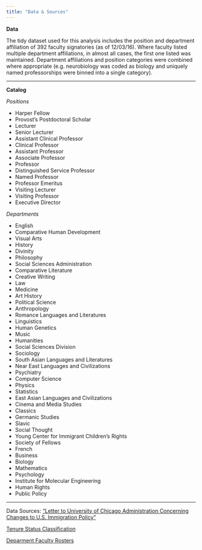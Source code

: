 ```yaml
---
title: "Data & Sources"
---
```


__Data__

The tidy dataset used for this analysis includes the position and department affiliation of 392 faculty signatories (as of 12/03/16). Where faculty listed multiple department affiliations, in almost all cases, the first one listed was maintained. Department affiliations and position categories were combined where appropriate (e.g. neurobiology was coded as biology and uniquely named professorships were binned into a single category).

***

__Catalog__ 

_Positions_

* Harper Fellow 
* Provost's Postdoctoral Scholar 
* Lecturer 
* Senior Lecturer 
* Assistant Clinical Professor 
* Clinical Professor 
* Assistant Professor 
* Associate Professor 
* Professor 
* Distinguished Service Professor 
* Named Professor 
* Professor Emeritus 
* Visiting Lecturer 
* Visiting Professor 
* Executive Director 

_Departments_ 

* English                                     
* Comparative Human Development               
* Visual Arts                                 
* History                                     
* Divinity                                    
* Philosophy                                  
* Social Sciences Administration              
* Comparative Literature                      
* Creative Writing                            
* Law                                         
* Medicine                                    
* Art History                                 
* Political Science                           
* Anthropology                                
* Romance Languages and Literatures           
* Linguistics                                 
* Human Genetics                              
* Music                                       
* Humanities                                  
* Social Sciences Division                    
* Sociology                                   
* South Asian Languages and Literatures       
* Near East Languages and Civilizations       
* Psychiatry                                  
* Computer Science                            
* Physics                                     
* Statistics                                  
* East Asian Languages and Civilizations      
* Cinema and Media Studies                    
* Classics                                    
* Germanic Studies                            
* Slavic                                      
* Social Thought                              
* Young Center for Immigrant Children's Rights
* Society of Fellows                          
* French                                      
* Business                                    
* Biology                                     
* Mathematics                                 
* Psychology                                  
* Institute for Molecular Engineering         
* Human Rights                                
* Public Policy                               

***

Data Sources:
["Letter to University of Chicago Administration Concerning Changes to U.S. Immigration Policy"](https://docs.google.com/forms/d/e/1FAIpQLSdozFBhNzeHZPQAywaxG9YHOx9BYBxL3dxPyDXFPV6fXIbuqg/viewform?c=0&w=1)  

[Tenure Status Classification](https://provost.uchicago.edu/handbook/academic-appointments/ranks-statute-11)  

[Deparment Faculty Rosters](https://directory.uchicago.edu/organizations/search)